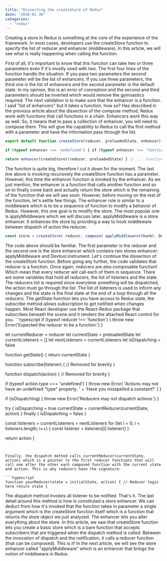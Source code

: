 ```yaml
---
title: "Dissecting the createStore of Redux"
date: "2018-01-30"
categories: 
  - "redux"
---
```


Creating a store in Redux is something at the core of the experience of the framework. In most cases, developers use the createStore function to specify the list of reducer and enhancer (middleware). In this article, we will see what is really happening when calling the function.

First of all, it's important to know that this function can take two or three parameters even if it's mostly used with two. The first four lines of the function handle the situation. If you pass two parameters the second parameter will be the list of enhancers. If you use three parameters, the third one is the list of enhancers and the second parameter is the default state. In my opinion, this is an error of conception and the second and third parameters should be inverted which would remove the gymnastics required. The next validation is to make sure that the enhancer is a function. I said "list of enhancers" but it takes a function, how so? Has described in the previous article about the dissection of the compose method, Redux work with functions that call functions in a chain. Enhancers work this way as well. So, it means that to pass a collection of enhancer, you will need to compose them. This will give the capability to Redux to call the first method with a parameter and have the information pass through the list.

```typescript
export default function createStore(reducer, preloadedState, enhancer) { if (typeof preloadedState === 'function' && typeof enhancer === 'undefined') { enhancer = preloadedState preloadedState = undefined }

if (typeof enhancer !== 'undefined') { if (typeof enhancer !== 'function') { throw new Error('Expected the enhancer to be a function.') }

return enhancer(createStore)(reducer, preloadedState) } // ... function keeps going but cut for brevity 
``` 


The function is quite big, therefore I cut it down for the moment. The last line above is invoking recursively the createStore function has a parameter. However, this time the enhancer function is invoked by the enhancer. As we just mention, the enhancer is a function that calls another function and so on to finally come back and actually return the store which is the remaining of the function that we will see soon. However, before moving on the rest of the function, let's settle few things. The enhancer role is similar to a middleware which is to be a sequence of function to modify a behavior of Redux. However, this one goal is to modify the store. The most popular one is applyMiddleware which we will discuss later. applyMiddleware is a store enhancer. It enhances the store by providing a way to hook middleware between dispatch of action the reducer.

```typescript
const store = createStore( reducer, compose( applyMiddleware(thunk), DevTools.instrument() ) ) 
``` 


The code above should be familiar. The first parameter is the reducer and the second one is the store enhancer which contains two stores enhancer: applyMiddleware and Devtool.instrument. Let's continue the dissection of the createStore function. Before going any further, the code validates that reducer is a function. Once again, reducers are also composable function! Which mean that every reducer will call each of them in sequence. There are some variables that hold all reducers, the list of listeners and the state. The reducers list is required since everytime something will be dispatched, the action must go through the list. The list of listeners is used to inform any changes and the state is the final state at the end of a loop through all the reducers. The getState function lets you have access to Redux state, the subscribe method allows subscription to get notified when changes happen. Most React developer use the React-Redux package that subscribes beneath the scene and it renders the attached React control for you. ```typescript
if (typeof reducer !== 'function') { throw new Error('Expected the reducer to be a function.') }

let currentReducer = reducer let currentState = preloadedState let currentListeners = [] let nextListeners = currentListeners let isDispatching = false

function getState() { return currentState }

function subscribe(listener) { // Removed for brevity }

function dispatch(action) { // Removed for brevity }

if (typeof action.type === 'undefined') { throw new Error( 'Actions may not have an undefined "type" property. ' + 'Have you misspelled a constant?' ) }

if (isDispatching) { throw new Error('Reducers may not dispatch actions.') }

try { isDispatching = true currentState = currentReducer(currentState, action) } finally { isDispatching = false }

const listeners = currentListeners = nextListeners for (let i = 0; i < listeners.length; i++) { const listener = listeners[i] listener() }

return action } 
``` 


Finally, the dispatch method calls currentReducer(currentState, action) which is a pointer to the first reducer functions that will call one after the other each composed function with the current state and action. This is why reducers have the signature:

```typescript
function yourReducer(state = initialState, action) { // Reducer logic here return state } 
``` 


The dispatch method invokes all listener to be notified. That's it. The last detail around this method is how is constituted a store enhancer. We can deduct from how it's invoked that the function takes in parameter a single argument which is the createStore function itself which is a function that returns the store object we just analyzed. The enhancer lets you alter everything about the store. In this article, we saw that createStore function lets you create a basic store which is a bare function that accepts subscribers that are triggered when the dispatch method is called. Between the invocation of dispatch and the notification, it calls a reducer function (that can be composed). This is it! In the next article, we will see the store enhancer called "applyMiddleware" which is an enhancer that brings the notion of middleware in Redux.
